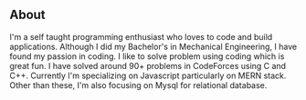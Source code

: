 ## About

I'm a self taught programming enthusiast who loves to code and build applications.
Although I did my Bachelor's in Mechanical Engineering, I have found my passion in coding.
I like to solve problem using coding which is great fun. I have solved around 90+ problems in CodeForces using C and C++.
Currently I'm specializing on Javascript particularly on MERN stack. Other than these, I'm also focusing on Mysql for relational database.
